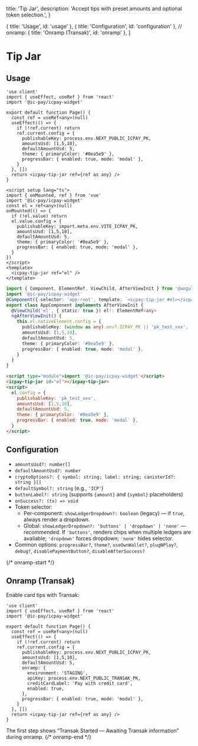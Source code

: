   title: 'Tip Jar',
  description: 'Accept tips with preset amounts and optional token selection.',
}

  { title: 'Usage', id: 'usage' },
  { title: 'Configuration', id: 'configuration' },
  // onramp: { title: 'Onramp (Transak)', id: 'onramp' },
]

# Tip Jar

## Usage

<CodeGroup title="Tip Jar">

```tsx {{ title: 'Next.js' }}
'use client'
import { useEffect, useRef } from 'react'
import '@ic-pay/icpay-widget'

export default function Page() {
  const ref = useRef<any>(null)
  useEffect(() => {
    if (!ref.current) return
    ref.current.config = {
      publishableKey: process.env.NEXT_PUBLIC_ICPAY_PK,
      amountsUsd: [1,5,10],
      defaultAmountUsd: 5,
      theme: { primaryColor: '#0ea5e9' },
      progressBar: { enabled: true, mode: 'modal' },
    }
  }, [])
  return <icpay-tip-jar ref={ref as any} />
}

```

```vue {{ title: 'Vue.js' }}
<script setup lang="ts">
import { onMounted, ref } from 'vue'
import '@ic-pay/icpay-widget'
const el = ref<any>(null)
onMounted(() => {
  if (!el.value) return
  el.value.config = {
    publishableKey: import.meta.env.VITE_ICPAY_PK,
    amountsUsd: [1,5,10],
    defaultAmountUsd: 5,
    theme: { primaryColor: '#0ea5e9' },
    progressBar: { enabled: true, mode: 'modal' },
  }
})
</script>
<template>
  <icpay-tip-jar ref="el" />
</template>

```

```ts {{ title: 'Angular' }}
import { Component, ElementRef, ViewChild, AfterViewInit } from '@angular/core'
import '@ic-pay/icpay-widget'
@Component({ selector: 'app-root', template: `<icpay-tip-jar #el></icpay-tip-jar>` })
export class AppComponent implements AfterViewInit {
  @ViewChild('el', { static: true }) el!: ElementRef<any>
  ngAfterViewInit() {
    this.el.nativeElement.config = {
      publishableKey: (window as any).env?.ICPAY_PK || 'pk_test_xxx',
      amountsUsd: [1,5,10],
      defaultAmountUsd: 5,
      theme: { primaryColor: '#0ea5e9' },
      progressBar: { enabled: true, mode: 'modal' },
    }
  }
}

```

```html {{ title: 'No framework' }}
<script type="module">import '@ic-pay/icpay-widget'</script>
<icpay-tip-jar id="el"></icpay-tip-jar>
<script>
  el.config = {
    publishableKey: 'pk_test_xxx',
    amountsUsd: [1,5,10],
    defaultAmountUsd: 5,
    theme: { primaryColor: '#0ea5e9' },
    progressBar: { enabled: true, mode: 'modal' },
  }
</script>

```

</CodeGroup>

## Configuration

- `amountsUsd?: number[]`
- `defaultAmountUsd?: number`
- `cryptoOptions?: { symbol: string; label: string; canisterId?: string }[]`
- `defaultSymbol?: string` (e.g., `'ICP'`)
- `buttonLabel?: string` (supports `{amount}` and `{symbol}` placeholders)
- `onSuccess?: (tx) => void`
- Token selector:
  - Per-component: `showLedgerDropdown?: boolean` (legacy) — if `true`, always render a dropdown.
  - Global: `showLedgerDropdown?: 'buttons' | 'dropdown' | 'none'` — recommended. If `'buttons'`, renders chips when multiple ledgers are available; `'dropdown'` forces dropdown; `'none'` hides selector.
- Common options: `progressBar?`, `theme?`, `useOwnWallet?`, `plugNPlay?`, `debug?`, `disablePaymentButton?`, `disableAfterSuccess?`

{/* onramp-start */}
## Onramp (Transak)

Enable card tips with Transak:

```tsx
'use client'
import { useEffect, useRef } from 'react'
import '@ic-pay/icpay-widget'

export default function Page() {
  const ref = useRef<any>(null)
  useEffect(() => {
    if (!ref.current) return
    ref.current.config = {
      publishableKey: process.env.NEXT_PUBLIC_ICPAY_PK,
      amountsUsd: [1,5,10],
      defaultAmountUsd: 5,
      onramp: {
        environment: 'STAGING',
        apiKey: process.env.NEXT_PUBLIC_TRANSAK_PK,
        creditCardLabel: 'Pay with credit card',
        enabled: true,
      },
      progressBar: { enabled: true, mode: 'modal' },
    }
  }, [])
  return <icpay-tip-jar ref={ref as any} />
}
```

The first step shows “Transak Started — Awaiting Transak information” during onramp.
{/* onramp-end */}